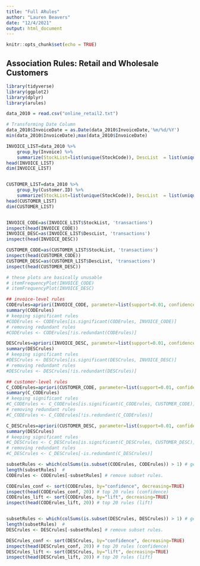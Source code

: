 ```yaml
---
title: "Full ARules"
author: "Lauren Beavers"
date: "12/4/2021"
output: html_document
---
```


```r
knitr::opts_chunk$set(echo = TRUE)
```

## Association Rules: Retail and Wholesale Customers
```r
library(tidyverse)
library(ggplot2)
library(dplyr)
library(arules)
```


```r
data_2010 = read.csv("online_retail2.txt")

# Transforming Date Column
data_2010$InvoiceDate = as.Date(data_2010$InvoiceDate,'%m/%d/%Y')
min(data_2010$InvoiceDate);max(data_2010$InvoiceDate)

INVOICE_LIST=data_2010 %>%
    group_by(Invoice) %>%
    summarize(StockList=list(unique(StockCode)), DescList  = list(unique(Description)))
head(INVOICE_LIST)
dim(INVOICE_LIST)


CUSTOMER_LIST=data_2010 %>%
    group_by(Customer.ID) %>%
    summarize(StockList=list(unique(StockCode)), DescList  = list(unique(Description)))
head(CUSTOMER_LIST)
dim(CUSTOMER_LIST)


INVOICE_CODE=as(INVOICE_LIST$StockList, 'transactions')
inspect(head(INVOICE_CODE))
INVOICE_DESC=as(INVOICE_LIST$DescList, 'transactions')
inspect(head(INVOICE_DESC))

CUSTOMER_CODE=as(CUSTOMER_LIST$StockList, 'transactions')
inspect(head(CUSTOMER_CODE))
CUSTOMER_DESC=as(CUSTOMER_LIST$DescList, 'transactions')
inspect(head(CUSTOMER_DESC))

# these plots are basically unusable
# itemFrequencyPlot(INVOICE_CODE)
# itemFrequencyPlot(INVOICE_DESC)

## invoice-level rules
CODErules=apriori(INVOICE_CODE, parameter=list(support=0.01, confidence=0.5))
summary(CODErules)
# keeping significant rules
#CODErules <- CODErules[is.significant(CODErules, INVOICE_CODE)]
# removing redundant rules
#CODErules <- CODErules[!is.redundant(CODErules)]

DESCrules=apriori(INVOICE_DESC, parameter=list(support=0.01, confidence=0.5))
summary(DESCrules)
# keeping significant rules
#DESCrules <- DESCrules[is.significant(DESCrules, INVOICE_DESC)]
# removing redundant rules
#DESCrules <- DESCrules[!is.redundant(DESCrules)]

## customer-level rules
C_CODErules=apriori(CUSTOMER_CODE, parameter=list(support=0.01, confidence=0.5))
summary(C_CODErules)
# keeping significant rules
#C_CODErules <- C_CODErules[is.significant(C_CODErules, CUSTOMER_CODE)]
# removing redundant rules
#C_CODErules <- C_CODErules[!is.redundant(C_CODErules)]

C_DESCrules=apriori(CUSTOMER_DESC, parameter=list(support=0.01, confidence=0.5))
summary(DESCrules)
# keeping significant rules
#C_DESCrules <- C_DESCrules[is.significant(C_DESCrules, CUSTOMER_DESC)]
# removing redundant rules
#C_DESCrules <- C_DESCrules[-is.redundant(C_DESCrules)]

subsetRules <- which(colSums(is.subset(CODErules, CODErules)) > 1) # get subset rules in vector
length(subsetRules)  #
CODErules <- CODErules[-subsetRules] # remove subset rules.

CODErules_conf <- sort(CODErules, by="confidence", decreasing=TRUE)
inspect(head(CODErules_conf, 20)) # top 20 rules (confidence)
CODErules_lift <- sort(CODErules, by="lift", decreasing=TRUE)
inspect(head(CODErules_lift, 20)) # top 20 rules (lift)


subsetRules <- which(colSums(is.subset(DESCrules, DESCrules)) > 1) # get subset rules in vector
length(subsetRules)  #
DESCrules <- DESCrules[-subsetRules] # remove subset rules.

DESCrules_conf <- sort(DESCrules, by="confidence", decreasing=TRUE)
inspect(head(DESCrules_conf, 20)) # top 20 rules (confidence)
DESCrules_lift <- sort(DESCrules, by="lift", decreasing=TRUE)
inspect(head(DESCrules_lift, 20)) # top 20 rules (lift)

```

